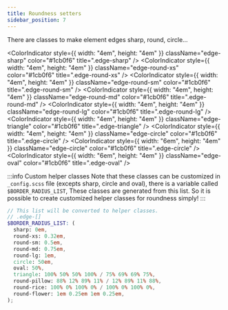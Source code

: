 ```yaml
---
title: Roundness setters
sidebar_position: 7
---
```



There are classes to make element edges sharp, round, circle...

<ColorIndicator style={{ width: "4em", height: "4em" }} className="edge-sharp" color="#1cb0f6" title=".edge-sharp" />
<ColorIndicator
  style={{ width: "4em", height: "4em" }}
  className="edge-round-xs"
  color="#1cb0f6"
  title=".edge-round-xs"
/>
<ColorIndicator
  style={{ width: "4em", height: "4em" }}
  className="edge-round-sm"
  color="#1cb0f6"
  title=".edge-round-sm"
/>
<ColorIndicator
  style={{ width: "4em", height: "4em" }}
  className="edge-round-md"
  color="#1cb0f6"
  title=".edge-round-md"
/>
<ColorIndicator
  style={{ width: "4em", height: "4em" }}
  className="edge-round-lg"
  color="#1cb0f6"
  title=".edge-round-lg"
/>
<ColorIndicator
  style={{ width: "4em", height: "4em" }}
  className="edge-triangle"
  color="#1cb0f6"
  title=".edge-triangle"
/>
<ColorIndicator style={{ width: "4em", height: "4em" }} className="edge-circle" color="#1cb0f6" title=".edge-circle" />
<ColorIndicator style={{ width: "6em", height: "4em" }} className="edge-circle" color="#1cb0f6" title=".edge-circle" />
<ColorIndicator style={{ width: "6em", height: "4em" }} className="edge-oval" color="#1cb0f6" title=".edge-oval" />
<br />

:::info Custom helper classes
Note that these classes can be customized in `_config.scss` file (excepts sharp, circle and oval),
there is a variable called `$BORDER_RADIUS_LIST`,
These classes are generated from this list.
So it is possible to create customized helper classes for roundness simply!
:::

```scss {12-14} title="_config.scss"
// This list will be converted to helper classes.
// .edge-[]
$BORDER_RADIUS_LIST: (
  sharp: 0em,
  round-xs: 0.32em,
  round-sm: 0.5em,
  round-md: 0.75em,
  round-lg: 1em,
  circle: 50em,
  oval: 50%,
  triangle: 100% 50% 50% 100% / 75% 69% 69% 75%,
  round-pillow: 88% 12% 89% 11% / 12% 89% 11% 88%,
  round-rice: 100% 0% 100% 0% / 100% 0% 100% 0%,
  round-flower: 1em 0.25em 1em 0.25em,
);
```
